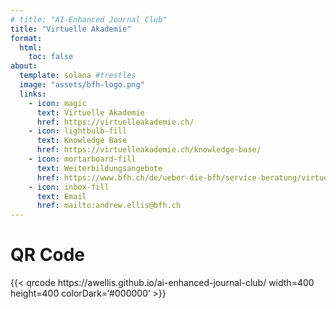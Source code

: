 ```yaml
---
# title: "AI-Enhanced Journal Club"
title: "Virtuelle Akademie"
format:
  html:
    toc: false
about:
  template: solana #trestles
  image: "assets/bfh-logo.png"
  links:
    - icon: magic
      text: Virtuelle Akademie
      href: https://virtuelleakademie.ch/
    - icon: lightbulb-fill
      text: Knowledge Base
      href: https://virtuelleakademie.ch/knowledge-base/
    - icon: mortarboard-fill
      text: Weiterbildungsangebote
      href: https://www.bfh.ch/de/ueber-die-bfh/service-beratung/virtuelle-akademie/
    - icon: inbox-fill
      text: Email
      href: mailto:andrew.ellis@bfh.ch
---
```



# QR Code

{{< qrcode https://awellis.github.io/ai-enhanced-journal-club/ width=400 height=400 colorDark='#000000' >}}

